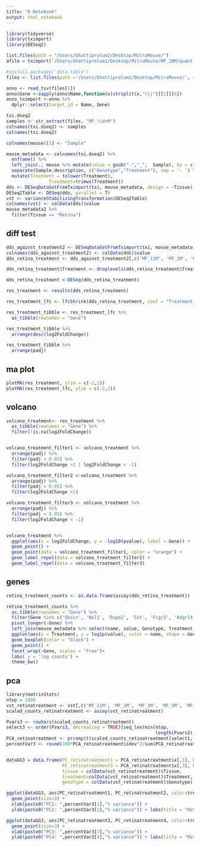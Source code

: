 ```yaml
---
title: "R Notebook"
output: html_notebook
---
```



```r
library(tidyverse)
library(tximport)
library(DESeq2)

list.files(path = "/Users/bhattiprolum2/Desktop/MitraMouse/")
afile = tximport('/Users/bhattiprolum2/Desktop/MitraMouse/MF_10M/quant.sf', type = "salmon", txOut = TRUE)

#install.packages('data.table')
files <- list.files(path ='/Users/bhattiprolum2/Desktop/MitraMouse/', recursive = TRUE, pattern = 'quant.sf', full.names = TRUE)

anno <- read_tsv(files[1])
anno$Gene <-sapply(anno$Name,function(x)strsplit(x,"\\|")[[1]][6])
anno_tximport <-anno %>%
  dplyr::select(target_id = Name, Gene)

txi.dseq2
samples <- str_extract(files, "MF_\\d+M")
colnames(txi.dseq2) <- samples
colnames(txi.dseq2)

colnames(mouse)[1] <- "Sample"

mouse_metadata <- colnames(txi.dseq2) %>% 
  enframe() %>% 
  left_join(., mouse %>% mutate(value = gsub("-","_",  Sample), by = c("value"))) %>%  
  separate(Sample.description, c("Genotype","Treatment"), sep = '- ') %>% 
  mutate(Treatment = tolower(Treatment), 
                Treatment=trimws(Treatment))
dds <- DESeqDataSetFromTximport(txi, mouse_metadata, design = ~Tissue)
DESeq2Table <- DESeq(dds, parallel = T)
vst <- varianceStabilizingTransformation(DESeq2Table)
colnames(vst) <- colData(dds)$value
mouse_metadata2 %>% 
  filter(Tissue == "Retina")
```
## diff test
```r

dds_against_treatment2 <- DESeqDataSetFromTximport(txi, mouse_metadata, design = ~Treatment)
colnames(dds_against_treatment2) <- colData(dds)$value
dds_retina_treatment <- dds_against_treatment2[,c('MF_11M', 'MF_1M', 'MF_3M', 'MF_5M', 'MF_7M', 'MF_9M')]

dds_retina_treatment$Treatment <- droplevels(dds_retina_treatment$Treatment)

dds_retina_treatment <-DESeq(dds_retina_treatment)

res_treatment <- results(dds_retina_treatment)

res_treatment_lfc <- lfcShrink(dds_retina_treatment, coef = "Treatment_untreated_vs_400.mg", type = "normal")

res_treatment_tibble <- res_treatment_lfc %>% 
  as_tibble(rownames = "Gene") 

res_treatment_tibble %>%
  arrange(desc(log2FoldChange))

res_treatment_tibble %>%
  arrange(padj)


```


## ma plot
```r
plotMA(res_treatment, ylim = c(-2,2))
plotMA(res_treatment_lfc, ylim = c(-2,2))

```
## volcano
```r

volcano_treatment<- res_treatment %>%
  as_tibble(rownames = "Gene") %>%
  filter(!is.na(log2FoldChange)) 


volcano_treatment_filter1 <- volcano_treatment %>%
  arrange(padj) %>%
  filter(padj < 0.05) %>%
  filter(log2FoldChange >1 | log2FoldChange < -1)

volcano_treatment_filter2 <-volcano_treatment %>%
  arrange(padj) %>%
  filter(padj < 0.05) %>%
  filter(log2FoldChange >1)

volcano_treatment_filter3 <- volcano_treatment %>%
  arrange(padj) %>%
  filter(padj < 0.05) %>%
  filter(log2FoldChange < -1)


volcano_treatment %>%
  ggplot(aes(x = log2FoldChange, y = -log10(pvalue), label = Gene)) +
  geom_point() +
  geom_point(data = volcano_treatment_filter1, color = "orange") +
  geom_label_repel(data = volcano_treatment_filter2) +
  geom_label_repel(data = volcano_treatment_filter3)

```
## genes
```r
retina_treatment_counts <- as.data.frame(assay(dds_retina_treatment))

retina_treatment_counts %>%
  as.tibble(rownames = "Gene") %>%
  filter(Gene %in% c('Obscn', 'Nsl1', 'Rspo2', 'Sst', 'Fcgr3', 'Adgrl4', 'Ip6k3', 'Fam205a2')) %>%
  pivot_longer(-Gene) %>%
  left_join(mouse_metadata %>% select(name, value, Genotype, Treatment, Tissue), by = c('name' = 'value')) %>%
  ggplot(aes(x = Treatment, y = log1p(value), color = name, shape = Genotype)) +
  geom_boxplot(color = "black") +
  geom_point() +
  facet_wrap(~Gene, scales = "free")+ 
  labs( y = 'log counts') +
  theme_bw()

```
## pca
```r
library(matrixStats)
ntop = 1000
vst_retinatreatment <- vst[,c('MF_11M', 'MF_1M', 'MF_3M', 'MF_5M', 'MF_7M', 'MF_9M')]
scaled_counts_retinatreatment <- assay(vst_retinatreatment)

Pvars3 <- rowVars(scaled_counts_retinatreatment)
select3 <- order(Pvars3, decreasing = TRUE)[seq_len(min(ntop, 
                                                        length(Pvars3)))]
PCA_retinatreatment <- prcomp(t(scaled_counts_retinatreatment[select1, ]), scale = F)
percentVar3 <- round(100*PCA_retinatreatment$sdev^2/sum(PCA_retinatreatment$sdev^2),1)


dataGG3 = data.frame(PC_retinatreatment1 = PCA_retinatreatment$x[,1], PC_retinatreatment2 = PCA_retinatreatment$x[,2], 
                     PC_retinatreatment3 = PCA_retinatreatment$x[,3], PC_retinatreatment4 = PCA_retinatreatment$x[,4], 
                     tissue = colData(vst_retinatreatment)$Tissue,
                     treatment=colData(vst_retinatreatment)$Treatment,
                     genotype = colData(vst_retinatreatment)$Genotype)

ggplot(dataGG3, aes(PC_retinatreatment1, PC_retinatreatment2, color=treatment, shape = genotype)) +
  geom_point(size=3) +
  xlab(paste0("PC1: ",percentVar3[1],"% variance")) +
  ylab(paste0("PC2: ",percentVar3[2],"% variance")) + labs(title = "Retina Treatment PCA 1/2")

ggplot(dataGG3, aes(PC_retinatreatment3, PC_retinatreatment4, color=treatment, shape = genotype)) +
  geom_point(size=3) +
  xlab(paste0("PC3: ",percentVar3[3],"% variance")) +
  ylab(paste0("PC4: ",percentVar3[4],"% variance")) + labs(title = "Retina Treatment PCA 3/4")

```





